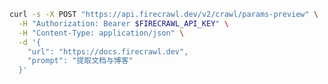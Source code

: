 ```bash
curl -s -X POST "https://api.firecrawl.dev/v2/crawl/params-preview" \
  -H "Authorization: Bearer $FIRECRAWL_API_KEY" \
  -H "Content-Type: application/json" \
  -d '{
    "url": "https://docs.firecrawl.dev",
    "prompt": "提取文档与博客"
  }'
```
